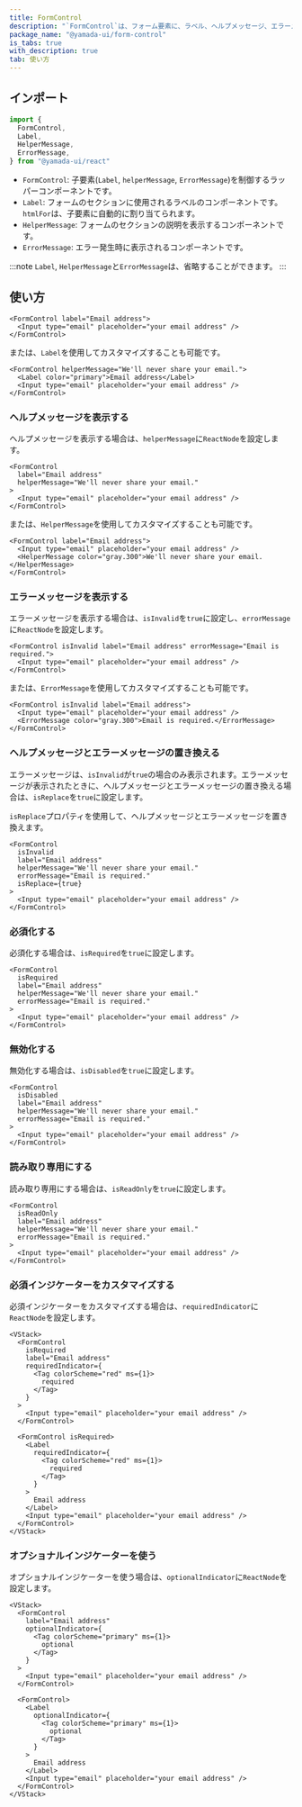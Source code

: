```yaml
---
title: FormControl
description: "`FormControl`は、フォーム要素に、ラベル、ヘルプメッセージ、エラーメッセージなどをグループ化するために使用されるコンポーネントです。"
package_name: "@yamada-ui/form-control"
is_tabs: true
with_description: true
tab: 使い方
---
```


## インポート

```ts
import {
  FormControl,
  Label,
  HelperMessage,
  ErrorMessage,
} from "@yamada-ui/react"
```

- `FormControl`: 子要素(`Label`, `helperMessage`, `ErrorMessage`)を制御するラッパーコンポーネントです。
- `Label`: フォームのセクションに使用されるラベルのコンポーネントです。`htmlFor`は、子要素に自動的に割り当てられます。
- `HelperMessage`: フォームのセクションの説明を表示するコンポーネントです。
- `ErrorMessage`: エラー発生時に表示されるコンポーネントです。

:::note
`Label`, `HelperMessage`と`ErrorMessage`は、省略することができます。
:::

## 使い方

```tsx
<FormControl label="Email address">
  <Input type="email" placeholder="your email address" />
</FormControl>
```

または、`Label`を使用してカスタマイズすることも可能です。

```tsx
<FormControl helperMessage="We'll never share your email.">
  <Label color="primary">Email address</Label>
  <Input type="email" placeholder="your email address" />
</FormControl>
```

### ヘルプメッセージを表示する

ヘルプメッセージを表示する場合は、`helperMessage`に`ReactNode`を設定します。

```tsx
<FormControl
  label="Email address"
  helperMessage="We'll never share your email."
>
  <Input type="email" placeholder="your email address" />
</FormControl>
```

または、`HelperMessage`を使用してカスタマイズすることも可能です。

```tsx
<FormControl label="Email address">
  <Input type="email" placeholder="your email address" />
  <HelperMessage color="gray.300">We'll never share your email.</HelperMessage>
</FormControl>
```

### エラーメッセージを表示する

エラーメッセージを表示する場合は、`isInvalid`を`true`に設定し、`errorMessage`に`ReactNode`を設定します。

```tsx
<FormControl isInvalid label="Email address" errorMessage="Email is required.">
  <Input type="email" placeholder="your email address" />
</FormControl>
```

または、`ErrorMessage`を使用してカスタマイズすることも可能です。

```tsx
<FormControl isInvalid label="Email address">
  <Input type="email" placeholder="your email address" />
  <ErrorMessage color="gray.300">Email is required.</ErrorMessage>
</FormControl>
```

### ヘルプメッセージとエラーメッセージの置き換える

エラーメッセージは、`isInvalid`が`true`の場合のみ表示されます。エラーメッセージが表示されたときに、ヘルプメッセージとエラーメッセージの置き換える場合は、`isReplace`を`true`に設定します。

`isReplace`プロパティを使用して、ヘルプメッセージとエラーメッセージを置き換えます。

```tsx
<FormControl
  isInvalid
  label="Email address"
  helperMessage="We'll never share your email."
  errorMessage="Email is required."
  isReplace={true}
>
  <Input type="email" placeholder="your email address" />
</FormControl>
```

### 必須化する

必須化する場合は、`isRequired`を`true`に設定します。

```tsx
<FormControl
  isRequired
  label="Email address"
  helperMessage="We'll never share your email."
  errorMessage="Email is required."
>
  <Input type="email" placeholder="your email address" />
</FormControl>
```

### 無効化する

無効化する場合は、`isDisabled`を`true`に設定します。

```tsx
<FormControl
  isDisabled
  label="Email address"
  helperMessage="We'll never share your email."
  errorMessage="Email is required."
>
  <Input type="email" placeholder="your email address" />
</FormControl>
```

### 読み取り専用にする

読み取り専用にする場合は、`isReadOnly`を`true`に設定します。

```tsx
<FormControl
  isReadOnly
  label="Email address"
  helperMessage="We'll never share your email."
  errorMessage="Email is required."
>
  <Input type="email" placeholder="your email address" />
</FormControl>
```

### 必須インジケーターをカスタマイズする

必須インジケーターをカスタマイズする場合は、`requiredIndicator`に`ReactNode`を設定します。

```tsx
<VStack>
  <FormControl
    isRequired
    label="Email address"
    requiredIndicator={
      <Tag colorScheme="red" ms={1}>
        required
      </Tag>
    }
  >
    <Input type="email" placeholder="your email address" />
  </FormControl>

  <FormControl isRequired>
    <Label
      requiredIndicator={
        <Tag colorScheme="red" ms={1}>
          required
        </Tag>
      }
    >
      Email address
    </Label>
    <Input type="email" placeholder="your email address" />
  </FormControl>
</VStack>
```

### オプショナルインジケーターを使う

オプショナルインジケーターを使う場合は、`optionalIndicator`に`ReactNode`を設定します。

```tsx
<VStack>
  <FormControl
    label="Email address"
    optionalIndicator={
      <Tag colorScheme="primary" ms={1}>
        optional
      </Tag>
    }
  >
    <Input type="email" placeholder="your email address" />
  </FormControl>

  <FormControl>
    <Label
      optionalIndicator={
        <Tag colorScheme="primary" ms={1}>
          optional
        </Tag>
      }
    >
      Email address
    </Label>
    <Input type="email" placeholder="your email address" />
  </FormControl>
</VStack>
```

